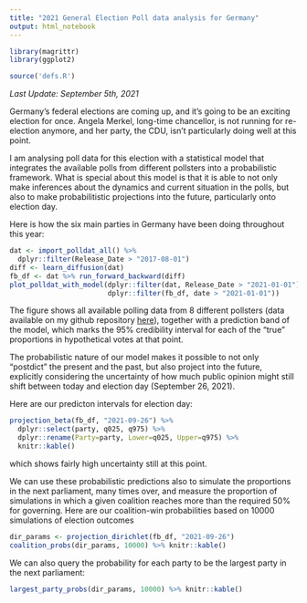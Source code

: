```yaml
---
title: "2021 General Election Poll data analysis for Germany"
output: html_notebook
---
```


```r
library(magrittr)
library(ggplot2)

source('defs.R')
```

_Last Update: September 5th, 2021_

Germany's federal elections are coming up, and it's going to be an exciting election for once. Angela Merkel, long-time chancellor, is not running for re-election anymore, and her party, the CDU, isn't particularly doing well at this point.

I am analysing poll data for this election with a statistical model that integrates the available polls from different pollsters into a probabilistic framework. What is special about this model is that it is able to not only make inferences about the dynamics and current situation in the polls, but also to make probabilitistic projections into the future, particularly onto election day.

Here is how the six main parties in Germany have been doing throughout this year:

```r
dat <- import_polldat_all() %>%
  dplyr::filter(Release_Date > "2017-08-01")
diff <- learn_diffusion(dat)
fb_df <- dat %>% run_forward_backward(diff)
plot_polldat_with_model(dplyr::filter(dat, Release_Date > "2021-01-01"),
                        dplyr::filter(fb_df, date > "2021-01-01"))
```

The figure shows all available polling data from 8 different pollsters (data available on my github repository [here](https://github.com/stschiff/wahlumfragen_analyse/tree/master/data)), together with a prediction band of the model, which marks the 95% credibility interval for each of the "true" proportions in hypothetical votes at that point. 

The probabilistic nature of our model makes it possible to not only "postdict" the present and the past, but also project into the future, explicitly considering the uncertainty of how much public opinion might still shift between today and election day (September 26, 2021).

Here are our predicton intervals for election day:

```r
projection_beta(fb_df, "2021-09-26") %>%
  dplyr::select(party, q025, q975) %>%
  dplyr::rename(Party=party, Lower=q025, Upper=q975) %>%
  knitr::kable()
```


which shows fairly high uncertainty still at this point.

We can use these probabilistic predictions also to simulate the proportions in the next parliament, many times over, and measure the proportion of simulations in which a given coalition reaches more than the required 50% for governing. Here are our coalition-win probabilities based on 10000 simulations of election outcomes

```r
dir_params <- projection_dirichlet(fb_df, "2021-09-26")
coalition_probs(dir_params, 10000) %>% knitr::kable()
```
We can also query the probability for each party to be the largest party in the next parliament:

```r
largest_party_probs(dir_params, 10000) %>% knitr::kable()
```